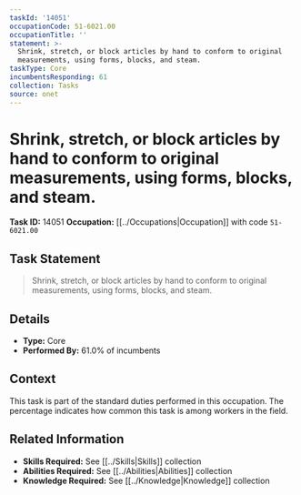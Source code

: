 ```yaml
---
taskId: '14051'
occupationCode: 51-6021.00
occupationTitle: ''
statement: >-
  Shrink, stretch, or block articles by hand to conform to original
  measurements, using forms, blocks, and steam.
taskType: Core
incumbentsResponding: 61
collection: Tasks
source: onet
---
```

# Shrink, stretch, or block articles by hand to conform to original measurements, using forms, blocks, and steam.

**Task ID:** 14051
**Occupation:** [[../Occupations|Occupation]] with code `51-6021.00`

## Task Statement

> Shrink, stretch, or block articles by hand to conform to original measurements, using forms, blocks, and steam.

## Details

- **Type:** Core
- **Performed By:** 61.0% of incumbents

## Context

This task is part of the standard duties performed in this occupation. The percentage indicates how common this task is among workers in the field.

## Related Information

- **Skills Required:** See [[../Skills|Skills]] collection
- **Abilities Required:** See [[../Abilities|Abilities]] collection
- **Knowledge Required:** See [[../Knowledge|Knowledge]] collection
